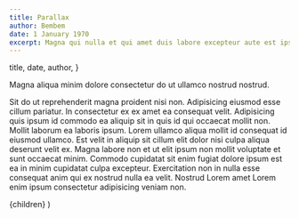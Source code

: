 ```yaml
---
title: Parallax
author: Bembem
date: 1 January 1970
excerpt: Magna qui nulla et qui amet duis labore excepteur aute est ipsum.
---
```



  title,
  date,
  author,
}

Magna aliqua minim dolore consectetur do ut ullamco nostrud nostrud.

Sit do ut reprehenderit magna proident nisi non. Adipisicing eiusmod esse cillum pariatur. In consectetur ex ex amet ea consequat velit. Adipisicing quis ipsum id commodo ea aliquip sit in quis id qui occaecat mollit non. Mollit laborum ea laboris ipsum. Lorem ullamco aliqua mollit id consequat id eiusmod ullamco. Est velit in aliquip sit cillum elit dolor nisi culpa aliqua deserunt velit ex. Magna labore non et ut elit ipsum non mollit voluptate et sunt occaecat minim. Commodo cupidatat sit enim fugiat dolore ipsum est ea in minim cupidatat culpa excepteur. Exercitation non in nulla esse consequat anim qui ex nostrud nulla ea velit. Nostrud Lorem amet Lorem enim ipsum consectetur adipisicing veniam non.

<ParallaxCSSOnly />

  <LayoutArticle meta={meta}>{children}</LayoutArticle>
)
